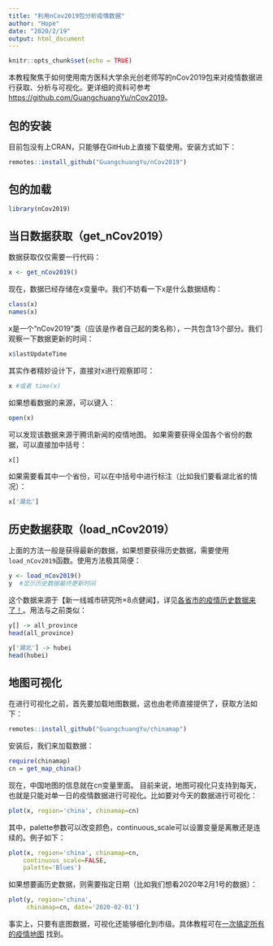 ---
title: "利用nCov2019包分析疫情数据"
author: "Hope"
date: "2020/2/19"
output: html_document
---

```{r setup, include=FALSE}
knitr::opts_chunk$set(echo = TRUE)
```

  本教程聚焦于如何使用南方医科大学余光创老师写的nCov2019包来对疫情数据进行获取、分析与可视化。更详细的资料可参考<https://github.com/GuangchuangYu/nCov2019>。

## 包的安装
  目前包没有上CRAN，只能够在GitHub上直接下载使用。安装方式如下：
```{r,eval=FALSE}
remotes::install_github("GuangchuangYu/nCov2019")
```

## 包的加载
```{r}
library(nCov2019)
```

## 当日数据获取（get_nCov2019）
  数据获取仅仅需要一行代码：
```{r}
x <- get_nCov2019()
```
  现在，数据已经存储在x变量中。我们不妨看一下x是什么数据结构：
```{r}
class(x)
names(x)
```
  x是一个“nCov2019”类（应该是作者自己起的类名称），一共包含13个部分。我们观察一下数据更新的时间：
```{r}
x$lastUpdateTime
```
  其实作者精妙设计下，直接对x进行观察即可：
```{r}
x #或者 time(x)
```
  如果想看数据的来源，可以键入：
```{r,eval=FALSE}
open(x)
```
  可以发现该数据来源于腾讯新闻的疫情地图。
  如果需要获得全国各个省份的数据，可以直接加中括号：
```{r}
x[]
```
  如果需要看其中一个省份，可以在中括号中进行标注（比如我们要看湖北省的情况）：
```{r}
x['湖北']
```
  
## 历史数据获取（load_nCov2019）
  上面的方法一般是获得最新的数据，如果想要获得历史数据，需要使用`load_nCov2019`函数。使用方法极其简便：
```{r}
y <- load_nCov2019()
y  #显示历史数据最终更新时间
```
  
  这个数据来源于【新一线城市研究所×8点健闻】，详见[各省市的疫情历史数据来了！](https://mp.weixin.qq.com/s/lrQWGKj-mReWrxfi_4Sw9A)。用法与之前类似：
```{r}
y[] -> all_province
head(all_province)

y['湖北'] -> hubei
head(hubei)
```
  
## 地图可视化
  在进行可视化之前，首先要加载地图数据，这也由老师直接提供了，获取方法如下：
```{r,eval=FALSE}
remotes::install_github("GuangchuangYu/chinamap")
```
  安装后，我们来加载数据：
```{r}
require(chinamap)
cn = get_map_china()
```
  现在，中国地图的信息就在cn变量里面。
  目前来说，地图可视化只支持到每天，也就是只能对单一日的疫情数据进行可视化。比如要对今天的数据进行可视化：
```{r}
plot(x, region='china', chinamap=cn)
```
  
  其中，palette参数可以改变颜色，continuous_scale可以设置变量是离散还是连续的。例子如下：
```{r}
plot(x, region='china', chinamap=cn,
    continuous_scale=FALSE,
    palette='Blues')
```
  
  如果想要画历史数据，则需要指定日期（比如我们想看2020年2月1号的数据）：
```{r}
plot(y, region='china',
     chinamap=cn, date='2020-02-01')
```
   
   事实上，只要有底图数据，可视化还能够细化到市级。具体教程可在[一次搞定所有的疫情地图](https://mp.weixin.qq.com/s/iWyOvOoLDl2q9VCUEDY52A) 找到。





